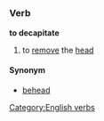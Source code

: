 =={{en}}==
===Verb===
[[Category:English verbs]]
'''to decapitate'''
#to [[remove]] the [[head]]

====Synonym====
*[[behead]]